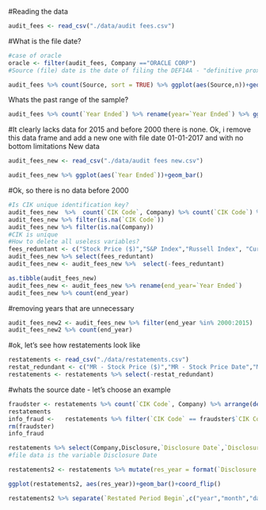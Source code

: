 

#Reading the data
```{r}
audit_fees <- read_csv("./data/audit fees.csv")
```
#What is the file date?
```{r}
#case of oracle
oracle <- filter(audit_fees, Company =="ORACLE CORP")
#Source (file) date is the date of filing the DEF14A - "definitive proxy statement" Is there any else? Lots of another shit there

audit_fees %>% count(Source, sort = TRUE) %>% ggplot(aes(Source,n))+geom_point()+coord_flip()
```
Whats the past range of the sample?
```{r}
audit_fees %>% count(`Year Ended`) %>% rename(year=`Year Ended`) %>% ggplot(aes(year,n))+geom_col()
```
#It clearly lacks data for 2015 and before 2000 there is none. Ok, i remove this data frame and add a new one with file date 01-01-2017 and with no bottom limitations
New data
```{r}
audit_fees_new <- read_csv("./data/audit fees new.csv")
```
```{r}
audit_fees_new %>% ggplot(aes(`Year Ended`))+geom_bar()
```
#Ok, so there is no data before 2000
```{r}
#Is CIK unique identification key?
audit_fees_new  %>%  count(`CIK Code`, Company) %>% count(`CIK Code`) %>% filter(n>1)
audit_fees_new %>% filter(is.na(`CIK Code`))
audit_fees_new %>% filter(is.na(Company))
#CIK is unique
#How to delete all useless variables?
fees_reduntant <- c("Stock Price ($)","S&P Index","Russell Index", "Currency","Stock Price Date","Market Cap ($)","Financials Date","Revenue ($)","Earnings ($)","Book Value ($)","Assets ($)")
audit_fees_new %>% select(fees_reduntant)
audit_fees_new <- audit_fees_new %>%  select(-fees_reduntant)
```
 
```{r}
as.tibble(audit_fees_new)
audit_fees_new <- audit_fees_new %>% rename(end_year=`Year Ended`)
audit_fees_new %>% count(end_year)
```
#removing years that are unnecessary 
```{r}
audit_fees_new2 <- audit_fees_new %>% filter(end_year %in% 2000:2015)
audit_fees_new2 %>% count(end_year)
```
#ok, let's see how restatements look like
```{r}
restatements <- read_csv("./data/restatements.csv")
restat_redundant <- c("MR - Stock Price ($)","MR - Stock Price Date","MR - Market Cap ($)","MR - Financials Date","MR - Revenue ($)","MR - Earnings ($)","MR - Book Value ($)","MR - Assets ($)","H - Stock Price ($)","H - Stock Price Date","H - Market Cap ($)","H - Financials Date","H - Revenue ($)","H - Earnings ($)","H - Book Value ($)","H - Assets ($)","Days to Securities Class Action Litigation","Securities Class Action Litigation Legal Case Key","Filer Act","Currency")
restatements <- restatements %>% select(-restat_redundant)
```

#whats the source date - let's choose an example
```{r}
fraudster <- restatements %>% count(`CIK Code`, Company) %>% arrange(desc(n)) %>% head (1)
restatements  
info_fraud <-   restatements %>% filter(`CIK Code` == fraudster$`CIK Code`)
rm(fraudster)
info_fraud
```
```{r}
restatements %>% select(Company,Disclosure,`Disclosure Date`,`Disclosure Accepted`,`Date of 8-K Item 4.02`)
#file data is the variable Disclosure Date

```
```{r}
restatements2 <- restatements %>% mutate(res_year = format(`Disclosure Accepted`,format= "%Y"))

ggplot(restatements2, aes(res_year))+geom_bar()+coord_flip()
```
```{r}
restatements2 %>% separate(`Restated Period Begin`,c("year","month","day"),remove = FALSE) %>%  select(`Restated Period Begin`,  year,month,day)
```

